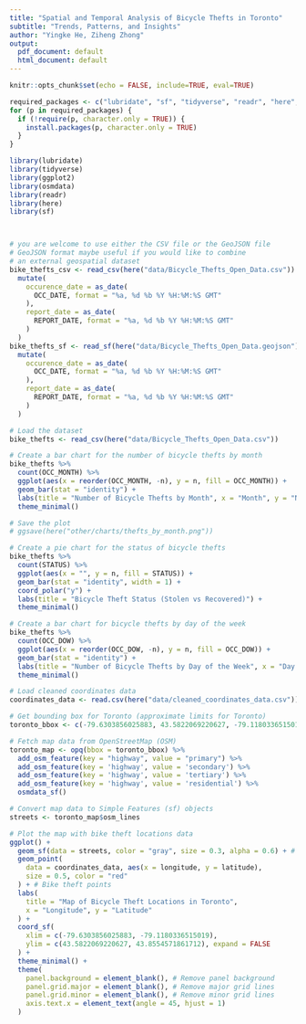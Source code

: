 ```yaml
---
title: "Spatial and Temporal Analysis of Bicycle Thefts in Toronto"
subtitle: "Trends, Patterns, and Insights"
author: "Yingke He, Ziheng Zhong"
output:
  pdf_document: default
  html_document: default
---
```


```r
knitr::opts_chunk$set(echo = FALSE, include=TRUE, eval=TRUE)

required_packages <- c("lubridate", "sf", "tidyverse", "readr", "here", "osmdata", "ggplot2")
for (p in required_packages) {
  if (!require(p, character.only = TRUE)) {
    install.packages(p, character.only = TRUE)
  }
}

library(lubridate)
library(tidyverse)
library(ggplot2)
library(osmdata)
library(readr)
library(here)
library(sf)



# you are welcome to use either the CSV file or the GeoJSON file
# GeoJSON format maybe useful if you would like to combine
# an external geospatial dataset
bike_thefts_csv <- read_csv(here("data/Bicycle_Thefts_Open_Data.csv")) |>
  mutate(
    occurence_date = as_date(
      OCC_DATE, format = "%a, %d %b %Y %H:%M:%S GMT"
    ),
    report_date = as_date(
      REPORT_DATE, format = "%a, %d %b %Y %H:%M:%S GMT"
    )
  )
bike_thefts_sf <- read_sf(here("data/Bicycle_Thefts_Open_Data.geojson")) |>
  mutate(
    occurence_date = as_date(
      OCC_DATE, format = "%a, %d %b %Y %H:%M:%S GMT"
    ),
    report_date = as_date(
      REPORT_DATE, format = "%a, %d %b %Y %H:%M:%S GMT"
    )
  )
```

```r
# Load the dataset
bike_thefts <- read_csv(here("data/Bicycle_Thefts_Open_Data.csv"))

# Create a bar chart for the number of bicycle thefts by month
bike_thefts %>%
  count(OCC_MONTH) %>%
  ggplot(aes(x = reorder(OCC_MONTH, -n), y = n, fill = OCC_MONTH)) +
  geom_bar(stat = "identity") +
  labs(title = "Number of Bicycle Thefts by Month", x = "Month", y = "Number of Thefts") +
  theme_minimal()

# Save the plot
# ggsave(here("other/charts/thefts_by_month.png"))
```



```r
# Create a pie chart for the status of bicycle thefts
bike_thefts %>%
  count(STATUS) %>%
  ggplot(aes(x = "", y = n, fill = STATUS)) +
  geom_bar(stat = "identity", width = 1) +
  coord_polar("y") +
  labs(title = "Bicycle Theft Status (Stolen vs Recovered)") +
  theme_minimal()
```



```r
# Create a bar chart for bicycle thefts by day of the week
bike_thefts %>%
  count(OCC_DOW) %>%
  ggplot(aes(x = reorder(OCC_DOW, -n), y = n, fill = OCC_DOW)) +
  geom_bar(stat = "identity") +
  labs(title = "Number of Bicycle Thefts by Day of the Week", x = "Day of the Week", y = "Number of Thefts") +
  theme_minimal()
```



```r
# Load cleaned coordinates data
coordinates_data <- read.csv(here("data/cleaned_coordinates_data.csv"))

# Get bounding box for Toronto (approximate limits for Toronto)
toronto_bbox <- c(-79.6303856025883, 43.5822069220627, -79.1180336515019, 43.8554571861712)

# Fetch map data from OpenStreetMap (OSM)
toronto_map <- opq(bbox = toronto_bbox) %>%
  add_osm_feature(key = "highway", value = "primary") %>%
  add_osm_feature(key = 'highway', value = 'secondary') %>%
  add_osm_feature(key = 'highway', value = 'tertiary') %>%
  add_osm_feature(key = 'highway', value = 'residential') %>%
  osmdata_sf()

# Convert map data to Simple Features (sf) objects
streets <- toronto_map$osm_lines

# Plot the map with bike theft locations data
ggplot() +
  geom_sf(data = streets, color = "gray", size = 0.3, alpha = 0.6) + # OSM street map layer
  geom_point(
    data = coordinates_data, aes(x = longitude, y = latitude),
    size = 0.5, color = "red"
  ) + # Bike theft points
  labs(
    title = "Map of Bicycle Theft Locations in Toronto",
    x = "Longitude", y = "Latitude"
  ) +
  coord_sf(
    xlim = c(-79.6303856025883, -79.1180336515019),
    ylim = c(43.5822069220627, 43.8554571861712), expand = FALSE
  ) +
  theme_minimal() +
  theme(
    panel.background = element_blank(), # Remove panel background
    panel.grid.major = element_blank(), # Remove major grid lines
    panel.grid.minor = element_blank(), # Remove minor grid lines
    axis.text.x = element_text(angle = 45, hjust = 1)
  )
```




